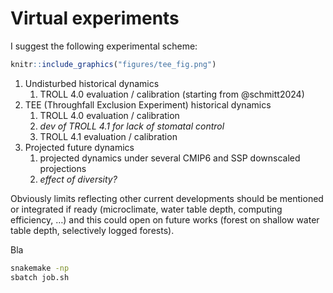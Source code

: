 # Virtual experiments {.unnumbered}

I suggest the following experimental scheme:

```r
knitr::include_graphics("figures/tee_fig.png")
```

1.  Undisturbed historical dynamics
    1.  TROLL 4.0 evaluation / calibration (starting from @schmitt2024)
2.  TEE (Throughfall Exclusion Experiment) historical dynamics
    1.  TROLL 4.0 evaluation / calibration
    2.  *dev of TROLL 4.1 for lack of stomatal control*
    3.  TROLL 4.1 evaluation / calibration
3.  Projected future dynamics
    1.  projected dynamics under several CMIP6 and SSP downscaled projections
    2.  *effect of diversity?*

Obviously limits reflecting other current developments should be mentioned or integrated if ready (microclimate, water table depth, computing efficiency, ...) and this could open on future works (forest on shallow water table depth, selectively logged forests).

Bla

``` bash
snakemake -np
sbatch job.sh
```

## 
